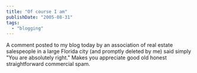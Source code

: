 ```yaml
---
title: "Of course I am"
publishDate: "2005-08-31"
tags: 
  - "blogging"
---
```


A comment posted to my blog today by an association of real estate salespeople in a large Florida city (and promptly deleted by me) said simply "You are absolutely right." Makes you appreciate good old honest straightforward commercial spam.
